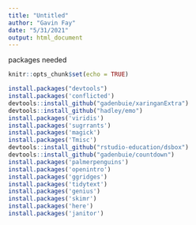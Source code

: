 ```yaml
---
title: "Untitled"
author: "Gavin Fay"
date: "5/31/2021"
output: html_document
---
```


packages needed

```r
knitr::opts_chunk$set(echo = TRUE)

install.packages("devtools")
install.packages('conflicted')
devtools::install_github("gadenbuie/xaringanExtra")
devtools::install_github("hadley/emo")
install.packages('viridis')
install.packages('sugrrants')
install.packages('magick')
install.packages('Tmisc')
devtools::install_github("rstudio-education/dsbox")
devtools::install_github("gadenbuie/countdown")
install.packages('palmerpenguins')
install.packages('openintro')
install.packages('ggridges')
install.packages('tidytext')
install.packages('genius')
install.packages('skimr')
install.packages('here')
install.packages('janitor')
```
